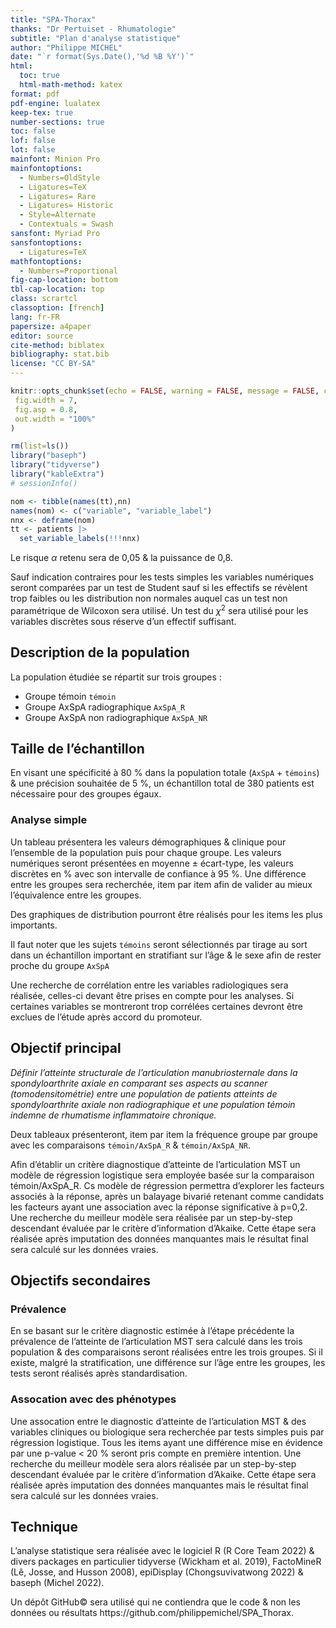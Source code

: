 ```yaml
---
title: "SPA-Thorax"
thanks: "Dr Pertuiset - Rhumatologie"
subtitle: "Plan d'analyse statistique"
author: "Philippe MICHEL"
date: "`r format(Sys.Date(),'%d %B %Y')`"
html:
  toc: true
  html-math-method: katex
format: pdf
pdf-engine: lualatex
keep-tex: true
number-sections: true
toc: false
lof: false
lot: false
mainfont: Minion Pro
mainfontoptions:
  - Numbers=OldStyle
  - Ligatures=TeX
  - Ligatures= Rare
  - Ligatures= Historic
  - Style=Alternate
  - Contextuals = Swash
sansfont: Myriad Pro
sansfontoptions:
  - Ligatures=TeX
mathfontoptions: 
  - Numbers=Proportional
fig-cap-location: bottom
tbl-cap-location: top
class: scrartcl
classoption: [french]
lang: fr-FR
papersize: a4paper
editor: source
cite-method: biblatex
bibliography: stat.bib
license: "CC BY-SA"
---
```


```r
knitr::opts_chunk$set(echo = FALSE, warning = FALSE, message = FALSE, cache = FALSE,
 fig.width = 7,
 fig.asp = 0.8,
 out.width = "100%"
)
```

```r
rm(list=ls())
library("baseph")
library("tidyverse")
library("kableExtra")
# sessionInfo()
```

```r
nom <- tibble(names(tt),nn)
names(nom) <- c("variable", "variable_label")
nnx <- deframe(nom)
tt <- patients |> 
  set_variable_labels(!!!nnx)
```


Le risque $\alpha$ retenu sera de 0,05 & la puissance de 0,8.

Sauf indication contraires pour les tests simples les variables numériques seront comparées par un test de Student sauf si les effectifs se révèlent trop faibles ou les distribution non normales auquel cas un test non paramétrique de Wilcoxon sera utilisé. Un test du $\chi^2$ sera utilisé pour les variables discrètes sous réserve d'un effectif suffisant. 

## Description de la population

La population étudiée se répartit sur trois groupes :

- Groupe témoin `témoin`
- Groupe AxSpA radiographique `AxSpA_R`
- Groupe AxSpA non radiographique `AxSpA_NR`

## Taille de l'échantillon

En visant une spécificité à 80 % dans la population totale (`AxSpA` + `témoins`) & une précision souhaitée de 5 %, un échantillon total de 380 patients est nécessaire pour des groupes égaux.

### Analyse simple

Un tableau présentera les valeurs démographiques & clinique pour l'ensemble de la population puis pour chaque groupe. Les valeurs numériques seront présentées en moyenne ± écart-type, les valeurs discrètes en % avec son intervalle de confiance à 95 %. Une différence entre les groupes sera recherchée, item par item afin de valider au mieux l'équivalence entre les groupes.

Des graphiques de distribution pourront être réalisés pour les items les plus importants.

Il faut noter que les sujets `témoins` seront sélectionnés par tirage au sort dans un échantillon important en stratifiant sur l'âge & le sexe afin de rester proche du groupe `AxSpA`

Une recherche de corrélation entre les variables radiologiques sera réalisée, celles-ci devant être prises en compte pour les analyses. Si certaines variables se montreront trop corrélées certaines devront être exclues de l'étude après accord du promoteur.  


## Objectif principal

*Définir l’atteinte structurale de l’articulation manubriosternale dans la spondyloarthrite axiale en comparant ses aspects au scanner (tomodensitométrie) entre une population de patients atteints de spondyloarthrite axiale non radiographique et une population témoin indemne de rhumatisme inflammatoire chronique.*

Deux tableaux présenteront, item par item la fréquence groupe par groupe avec les comparaisons  `témoin/AxSpA_R` & `témoin/AxSpA_NR`.

Afin d'établir un critère diagnostique d'atteinte de l'articulation MST un modèle de régression logistique sera employée basée sur la comparaison témoin/AxSpA_R.  Cs modèle
de régression permettra d’explorer les facteurs associés à la réponse, après un
balayage bivarié retenant comme candidats les facteurs ayant une association avec la réponse
significative à p=0,2. Une recherche du meilleur modèle sera réalisée par un step-by-step descendant évaluée par le critère d’information d’Akaike. Cette étape sera réalisée après imputation des données manquantes mais le résultat final sera calculé sur les données vraies. 


## Objectifs secondaires

### Prévalence

En se basant sur le critère diagnostic estimée à l’étape précédente la prévalence de l'atteinte de l'articulation MST sera calculé dans les trois population & des comparaisons seront réalisées entre les trois groupes. Si il existe, malgré la stratification, une différence sur l'âge entre les groupes, les tests seront réalisés après standardisation.


### Assocation avec des phénotypes

Une assocation entre le diagnostic d'atteinte de l'articulation MST & des variables cliniques ou biologique sera recherchée par tests simples puis par régression logistique. Tous les items ayant une différence mise en évidence par une p-value < 20 % seront pris compte en première intention. Une recherche du meilleur modèle sera alors réalisée par un step-by-step descendant évaluée par le critère d’information d’Akaike. Cette étape sera réalisée après imputation des données manquantes mais le résultat final sera calculé sur les données vraies. 


## Technique {.appendix}

L’analyse statistique sera réalisée avec le logiciel R (R Core Team 2022) & divers packages en
particulier tidyverse (Wickham et al. 2019), FactoMineR (Lê, Josse, and Husson 2008),
epiDisplay (Chongsuvivatwong 2022) & baseph (Michel 2022).

Un dépôt GitHub© sera utilisé qui ne contiendra que le code & non les données ou résultats
https://github.com/philippemichel/SPA_Thorax.

